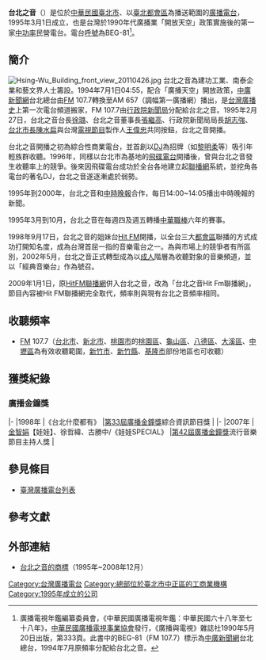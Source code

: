 {{Otheruses|subject=台北之音[[企業|企業]]主體的概述|other=台北之音經營的[[廣播|廣播]][[頻道|頻道]]|Hit FM聯播網}}
{{Infobox Company 
| company_name = 台北之音廣播股份有限公司
| company_name_en = Voice of Taipei Broadcasting Co., Ltd.
| company_logo = 
| company_type = [[股份有限公司|股份有限公司]]
| local_code_name = TW
| local_code = 84943905
| foundation = 1995年3月1日<br/>（{{age in years and days|1995|3|1|age=no}}）
| location = {{ROC}}<br/>[[臺北市|臺北市]][[中正區_(臺北市)|中正區]]幸福里杭州南路一段15之1號1樓<br>（醒吾大樓）
| key_people = [[董事長|董事長]]：[[廖婉池|廖婉池]]<br>台長：[[蔡詩萍|蔡詩萍]]<ref>[http://www.taaa.org.tw/userfiles/books-adbookyears21-ch6-2-5.pdf 廣播電台媒體一覽表]{{dead link|date=2018年5月 |bot=InternetArchiveBot |fix-attempted=yes }}</ref>
| industry = 媒體業、通信業
| products = 廣播電台經營、電視節目製作
| revenue = 
| capital = [[新台幣|新台幣]]180,000,000元
| operating_income = 
| net_income = 
| num_employees = 
| parent = 
| subsid = 
| homepage = [http://www.hitoradio.com www.hitoradio.com]
| footnotes = 
}}

'''台北之音'''（{{lang|en|Voice of Taipei}}）是位於[[中華民國|中華民國]][[臺北市|臺北市]]、以[[臺北都會區|臺北都會區]]為播送範圍的[[廣播電台|廣播電台]]，1995年3月1日成立，也是台灣於1990年代廣播業「開放天空」政策實施後的第一家[[中功率|中功率]]民營電台。電台[[无线电台呼号|呼號]]為BEG-81<ref>廣播電視年鑑編纂委員會，《中華民國廣播電視年鑑：中華民國六十八年至七十八年》，[[中華民國廣播電視事業協會|中華民國廣播電視事業協會]]發行，《廣播與電視》雜誌社1990年5月20日出版，第333頁。此書中的BEG-81（FM 107.7）標示為[[中廣新聞網|中廣新聞網]]台北總台，1994年7月原頻率分配給台北之音。</ref>。

== 簡介 ==
[[File:Hsing-Wu_Building_front_view_20110426.jpg|thumb]]
台北之音為建功工業、南泰企業和藝文界人士籌設。1994年7月1日04:55，配合「廣播天空」開放政策，[[中廣新聞網|中廣新聞網]]台北總台由[[頻率調變|FM]] 107.7轉換至AM 657（調幅第一廣播網）播出，是[[台灣廣播史|台灣廣播史]]上第一次電台頻道搬家，FM 107.7由[[行政院新聞局|行政院新聞局]]分配給台北之音。1995年2月27日，台北之音台長[[徐璐(華視總經理)|徐璐]]、台北之音董事長[[張繼高|張繼高]]、行政院新聞局局長[[胡志強_(1948年)|胡志強]]、[[台北市長|台北市長]][[陳水扁|陳水扁]]與台灣[[電視節目|電視節目]]製作人[[王偉忠|王偉忠]]共同按鈕，台北之音開播。

台北之音開播之初為綜合性商業電台，並首創以[[DJ|DJ]]為招牌（如[[黎明柔|黎明柔]]等）吸引年輕族群收聽。1996年，同樣以台北市為基地的[[飛碟電台|飛碟電台]]開播後，曾與台北之音發生收聽率上的競爭。後來因飛碟電台成功於全台各地建立起[[廣播聯播網|聯播網]]系統，並挖角各電台的著名DJ，台北之音遂逐漸處於弱勢。

1995年到2000年，台北之音和[[中時晚報|中時晚報]]合作，每日14:00~14:05播出中時晚報的新聞。

1995年3月到10月，台北之音在每週四及週五轉播[[中華職業棒球大聯盟|中華職棒]]六年的賽事。

1998年9月17日，台北之音的姐妹台[[HitFM聯播網|Hit FM]]開播，以全台三大[[都會區|都會區]]聯播的方式成功打開知名度，成為台灣首屈一指的音樂電台之一。為與市場上的競爭者有所區別，2002年5月，台北之音正式轉型成為以[[成人|成人]]階層為收聽對象的音樂頻道，並以「經典音樂台」作為號召。

2009年1月1日，原[[HitFM聯播網|HitFM聯播網]]併入台北之音，改為「台北之音Hit Fm聯播網」，節目內容被Hit FM聯播網完全取代，頻率則與現有台北之音頻率相同。

== 收聽頻率 ==
*[[频率调制|FM]] 107.7（[[台北市|台北市]]、[[新北市|新北市]]、[[桃園市|桃園市]]的[[桃園區|桃園區]]、[[龜山區|龜山區]]、[[八德區|八德區]]、[[大溪區|大溪區]]、[[中壢區|中壢區]]為有效收聽範圍，[[新竹市|新竹市]]、[[新竹縣|新竹縣]]、[[基隆市|基隆市]]部份地區也可收聽）

== 獲獎紀錄 ==
===廣播金鐘獎===
{{awards table}}
|-
|1998年
|《台北什麼都有》
|[[第33屆金鐘獎|第33屆廣播金鐘獎]]綜合資訊節目獎
|{{won}}
|-
|2007年
|[[金智娟|金智娟]]【娃娃】、徐哲緯、古勝中/《娃娃SPECIAL》
|[[第42屆金鐘獎|第42屆廣播金鐘獎]]流行音樂節目主持人獎
|{{nom}}
{{end}}

== 參見條目 ==
*[[臺灣廣播電台列表|臺灣廣播電台列表]]

== 參考文獻==
{{reflist}}

== 外部連結 ==
*[http://web.archive.org/web/20180922074916if_/https://i.loli.net/2018/09/22/5ba5f31d5b274.jpg 台北之音的商標]（1995年~2008年12月）

[[Category:台灣廣播電台|Category:台灣廣播電台]]
[[Category:總部位於臺北市中正區的工商業機構|Category:總部位於臺北市中正區的工商業機構]]
[[Category:1995年成立的公司|Category:1995年成立的公司]]